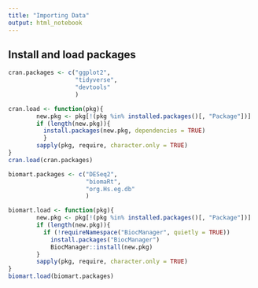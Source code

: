 ```yaml
---
title: "Importing Data"
output: html_notebook
---
```


## Install and load packages
```r

cran.packages <- c("ggplot2",
                   "tidyverse",
                   "devtools"
                   )

cran.load <- function(pkg){
        new.pkg <- pkg[!(pkg %in% installed.packages()[, "Package"])]
        if (length(new.pkg)){
          install.packages(new.pkg, dependencies = TRUE)
          }
        sapply(pkg, require, character.only = TRUE)
}
cran.load(cran.packages)

biomart.packages <- c("DESeq2",
                      "biomaRt",
                      "org.Hs.eg.db"
                      )

biomart.load <- function(pkg){
        new.pkg <- pkg[!(pkg %in% installed.packages()[, "Package"])]
        if (length(new.pkg)){
          if (!requireNamespace("BiocManager", quietly = TRUE))
            install.packages("BiocManager")
            BiocManager::install(new.pkg)
        }
        sapply(pkg, require, character.only = TRUE)
}
biomart.load(biomart.packages)
```


